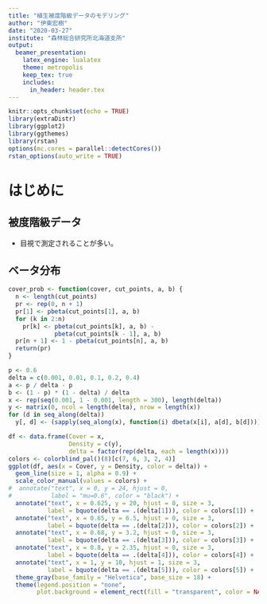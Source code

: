 ```yaml
---
title: "植生被度階級データのモデリング"
author: "伊東宏樹"
date: "2020-03-27"
institute: "森林総合研究所北海道支所"
output:
  beamer_presentation:
    latex_engine: lualatex
    theme: metropolis
    keep_tex: true
    includes:
      in_header: header.tex
---
```


```r
knitr::opts_chunk$set(echo = TRUE)
library(extraDistr)
library(ggplot2)
library(ggthemes)
library(rstan)
options(mc.cores = parallel::detectCores())
rstan_options(auto_write = TRUE)
```

# はじめに

## 被度階級データ

- 目視で測定されることが多い。


## ベータ分布

```r
cover_prob <- function(cover, cut_points, a, b) {
  n <- length(cut_points)
  pr <- rep(0, n + 1)
  pr[1] <- pbeta(cut_points[1], a, b)
  for (k in 2:n)
    pr[k] <- pbeta(cut_points[k], a, b) -
             pbeta(cut_points[k - 1], a, b)
  pr[n + 1] <- 1 - pbeta(cut_points[n], a, b)
  return(pr)
}
```

```r
p <- 0.6
delta = c(0.001, 0.01, 0.1, 0.2, 0.4)
a <- p / delta - p
b <- (1 - p) * (1 - delta) / delta
x <- rep(seq(0.001, 1 - 0.001, length = 300), length(delta))
y <- matrix(0, ncol = length(delta), nrow = length(x))
for (d in seq_along(delta))
  y[, d] <- (sapply(seq_along(x), function(i) dbeta(x[i], a[d], b[d])))

df <- data.frame(Cover = x,
                 Density = c(y),
                 delta = factor(rep(delta, each = length(x))))
colors <- colorblind_pal()(8)[c(7, 6, 3, 2, 4)]
ggplot(df, aes(x = Cover, y = Density, color = delta)) +
  geom_line(size = 1, alpha = 0.9) +
  scale_color_manual(values = colors) +
#  annotate("text", x = 0, y = 24, hjust = 0,
#           label = "mu=0.6", color = "black") +
  annotate("text", x = 0.625, y = 20, hjust = 0, size = 3,
           label = bquote(delta == .(delta[1])), color = colors[1]) +
  annotate("text", x = 0.65, y = 6.5, hjust = 0, size = 3,
           label = bquote(delta == .(delta[2])), color = colors[2]) +
  annotate("text", x = 0.68, y = 3.2, hjust = 0, size = 3,
           label = bquote(delta == .(delta[3])), color = colors[3]) +
  annotate("text", x = 0.8, y = 2.35, hjust = 0, size = 3,
           label = bquote(delta == .(delta[4])), color = colors[4]) +
  annotate("text", x = 1, y = 10, hjust = 1, size = 3,
           label = bquote(delta == .(delta[5])), color = colors[5]) +
  theme_gray(base_family = "Helvetica", base_size = 18) +
  theme(legend.position = "none",
        plot.background = element_rect(fill = "transparent", color = NA))
```
